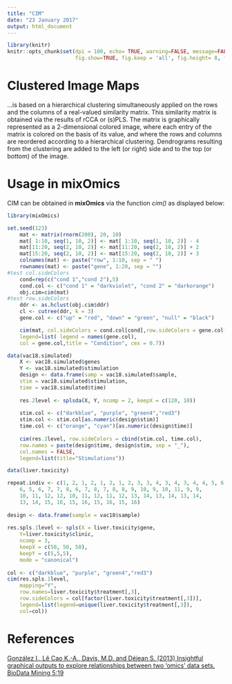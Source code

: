 ```yaml
---
title: "CIM"
date: "23 January 2017"
output: html_document
---
```

```r
library(knitr)
knitr::opts_chunk$set(dpi = 100, echo= TRUE, warning=FALSE, message=FALSE, #dev = 'jpeg',
                      fig.show=TRUE, fig.keep = 'all', fig.height= 8, fig.width=9)
```


# Clustered Image Maps

…is based on a hierarchical clustering simultaneously applied on the rows and the columns of a real-valued similarity matrix. This similarity matrix is obtained via the results of rCCA or (s)PLS. The matrix is graphically represented as a 2-dimensional colored image, where each entry of the matrix is colored on the basis of its value, and where the rows and columns are reordered according to a hierarchical clustering. Dendrograms resulting from the clustering are added to the left (or right) side and to the top (or bottom) of the image.

# Usage in mixOmics

CIM can be obtained in **mixOmics** via the function *cim()* as displayed below:
```r
library(mixOmics)
```

```r
set.seed(123)
    mat <- matrix(rnorm(200), 20, 10)
    mat[ 1:10, seq(1, 10, 2)] <- mat[ 1:10, seq(1, 10, 2)] - 4
    mat[11:20, seq(2, 10, 2)] <- mat[11:20, seq(2, 10, 2)] + 2
    mat[15:20, seq(2, 10, 2)] <- mat[15:20, seq(2, 10, 2)] + 3
    colnames(mat) <- paste("row", 1:10, sep = " ")
    rownames(mat) <- paste("gene", 1:20, sep = "")
#test col.sideColors
    cond=rep(c("cond 1","cond 2"),5)
    cond.col <- c("cond 1" = "darkviolet", "cond 2" = "darkorange")
    obj.cim=cim(mat)
#test row.sideColors
    ddr <- as.hclust(obj.cim$ddr)
    cl <- cutree(ddr, k = 3)
    gene.col <- c("up" = "red", "down" = "green", "null" = "black")

    cim(mat, col.sideColors = cond.col[cond],row.sideColors = gene.col[cl],
    legend=list( legend = names(gene.col), 
    col = gene.col,title = "Condition", cex = 0.7))
```

```r
data(vac18.simulated)
    X <- vac18.simulated$genes
    Y <- vac18.simulated$stimulation
    design <- data.frame(samp = vac18.simulated$sample,
    stim = vac18.simulated$stimulation,
    time = vac18.simulated$time)
    
    res.2level <- splsda(X, Y, ncomp = 2, keepX = c(120, 10))
    
    stim.col <- c("darkblue", "purple", "green4","red3")
    stim.col <- stim.col[as.numeric(design$stim)]
    time.col <- c("orange", "cyan")[as.numeric(design$time)]
    
    cim(res.2level, row.sideColors = cbind(stim.col, time.col),
    row.names = paste(design$time, design$stim, sep = "_"),
    col.names = FALSE,
    legend=list(title="Stimulations"))
```

```r
data(liver.toxicity)

repeat.indiv <- c(1, 2, 1, 2, 1, 2, 1, 2, 3, 3, 4, 3, 4, 3, 4, 4, 5, 6, 5, 5,
    6, 5, 6, 7, 7, 8, 6, 7, 8, 7, 8, 8, 9, 10, 9, 10, 11, 9, 9,
    10, 11, 12, 12, 10, 11, 12, 11, 12, 13, 14, 13, 14, 13, 14,
    13, 14, 15, 16, 15, 16, 15, 16, 15, 16)
    
design <- data.frame(sample = vac18$sample)
    
res.spls.1level <- spls(X = liver.toxicity$gene,
    Y=liver.toxicity$clinic,
    ncomp = 3,
    keepX = c(50, 50, 50),
    keepY = c(5,5,5),
    mode = "canonical")
    
col <- c("darkblue", "purple", "green4","red3")
cim(res.spls.1level,
    mapping="Y",
    row.names=liver.toxicity$treatment[,3],
    row.sideColors = col[factor(liver.toxicity$treatment[,3])],
    legend=list(legend=unique(liver.toxicity$treatment[,3]),
    col=col))
```

# References 

[González I., Lê Cao K.-A., Davis, M.D. and Déjean S. (2013) Insightful graphical outputs to explore relationships between two ‘omics’ data sets. BioData Mining 5:19](http://mixomics.org/wp-content/uploads/2012/03/Visualising_JDataMining.pdf)

    